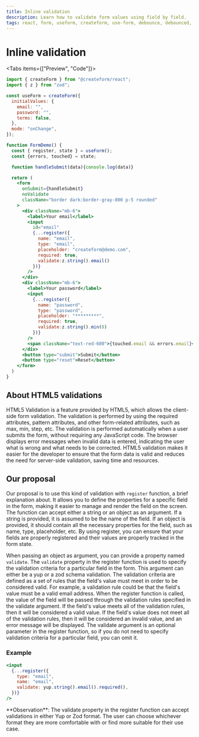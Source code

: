 ```yaml
---
title: Inline validation
description: Learn how to validate form values using field by field.
tags: react, form, useform, createform, use-form, debounce, debounced, hook, yup, validation, form-error, error, zod
---
```



# Inline validation

<Tabs items={["Preview", "Code"]}>
  <Tab>
    <FormDemo />
  </Tab>
  <Tab>
```jsx
import { createForm } from "@createform/react";
import { z } from "zod";

const useForm = createForm({
  initialValues: {
    email: "",
    password: "",
    terms: false,
  },
  mode: "onChange",
});

function FormDemo() {
  const { register, state } = useForm();
  const {errors, touched} = state;

  function handleSubmit(data){console.log(data)}

  return (
    <form
      onSubmit={handleSubmit}
      noValidate
      className="border dark:border-gray-800 p-5 rounded"
    >
      <div className="mb-6">
        <label>Your email</label>
        <input
          id="email"
          {...register({
            name: "email",
            type: "email",
            placeholder: "createform@demo.com",
            required: true,
            validate:z.string().email()
          })}
        />
      </div>
      <div className="mb-6">
        <label>Your password</label>
        <input
          {...register({
            name: "password",
            type: "password",
            placeholder: "*********",
            required: true,
            validate:z.string().min(8)
          })}
        />
        <span className="text-red-600">{touched.email && errors.email}</span>
      </div>
      <button type="submit">Submit</button>
      <button type="reset">Reset</button>
    </form>
  )
}
```
  </Tab>
</Tabs>

## About HTML5 validations

HTML5 Validation is a feature provided by HTML5, which allows the client-side form validation. The validation is performed by using the required attributes, pattern attributes, and other form-related attributes, such as max, min, step, etc. The validation is performed automatically when a user submits the form, without requiring any JavaScript code. The browser displays error messages when invalid data is entered, indicating the user what is wrong and what needs to be corrected. HTML5 validation makes it easier for the developer to ensure that the form data is valid and reduces the need for server-side validation, saving time and resources.

## Our proposal

Our proposal is to use this kind of validation with `register` function, a brief explanation about. It allows you to define the properties for a specific field in the form, making it easier to manage and render the field on the screen. The function can accept either a string or an object as an argument. If a string is provided, it is assumed to be the name of the field. If an object is provided, it should contain all the necessary properties for the field, such as name, type, placeholder, etc. By using register, you can ensure that your fields are properly registered and their values are properly tracked in the form state.

When passing an object as argument, you can provide a property named `validate`. The `validate` property in the register function is used to specify the validation criteria for a particular field in the form. This argument can either be a yup or a zod schema validation. The validation criteria are defined as a set of rules that the field's value must meet in order to be considered valid. For example, a validation rule could be that the field's value must be a valid email address. When the register function is called, the value of the field will be passed through the validation rules specified in the validate argument. If the field's value meets all of the validation rules, then it will be considered a valid value. If the field's value does not meet all of the validation rules, then it will be considered an invalid value, and an error message will be displayed. The validate argument is an optional parameter in the register function, so if you do not need to specify validation criteria for a particular field, you can omit it.

### Example

```jsx copy
<input
  {...register({
    type: "email",
    name: "email",
    validate: yup.string().email().required(),
  })}
/>
```

<Callout type="info">
  **Observation**: The validate property in the register function can accept
  validations in either Yup or Zod format. The user can choose whichever format
  they are more comfortable with or find more suitable for their use case.
</Callout>
